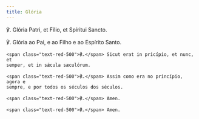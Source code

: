 ```yaml
---
title: Glória
---
```


<div class="side-by-side not-content">
℣. Glória Patri, et Fílio, et Spíritui Sancto.</span>
  
℣. Glória ao Pai, e ao Filho e ao Espírito Santo.

    <span class="text-red-500">℟.</span> Sicut erat in pricípio, et nunc, et
    semper, et in sǽcula sæculórum.

    <span class="text-red-500">℟.</span> Assim como era no princípio, agora e
    sempre, e por todos os séculos dos séculos.

    <span class="text-red-500">℟.</span> Amen.

    <span class="text-red-500">℟.</span> Amen.

</div>
